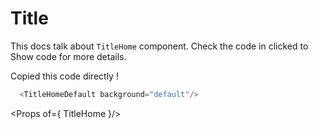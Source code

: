 

<Meta title="Atoms | TitleHome" component={TitleHomeDefault} />

# Title

This docs talk about `TitleHome` component. Check the code in clicked to Show code for more details.

<Preview>
    <Story 
    name="TitleHome"
    parameters={{
        design: {
        type: 'figma',
        url: 'https://www.figma.com/file/8RQyaZMzX69cDcejSonfEb/Projet-Hetic-SCHOOL?node-id=660%3A510'
    }
    }}
    >
        <TitleHomeDefault />
    </Story>    
</Preview>

Copied this code directly !

  ```javascript
    <TitleHomeDefault background="default"/>
  ```


<Props of={ TitleHome }/>